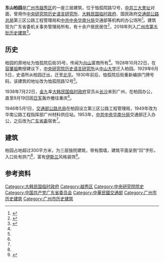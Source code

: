 {{Infobox historic site
| 确定时间 = yes
| name = 东山柏园
| location = [[广州市|广州市]][[越秀区|越秀区]]恤孤院路12号
| designation1_offname = '''恤孤院路12号民居'''
| designation1 = 广州市历史建筑
| designation1_number = GZ-01-0397
| designation1_date = 2018年
}}
'''东山柏园'''是[[广州市|广州市]][[越秀区|越秀区]]的一座三层建筑，位于恤孤院路12号，[[中共三大會址|中共三大會址]]对面，曾用作[[中央研究院历史语言研究所|中央研究院历史语言研究所]]、[[大韩民国临时政府|大韩民国临时政府]]、国民政府[[交通部公路总局|交通部公路总局]]第三区公路工程管理局和[[中共中央华南分局|中共中央华南分局]]交通部等机构的办公场所<ref name=south>{{Cite web|title=中研院史语所原址发现记_南方周末_南方网|url=http://news.southcn.com/nfzm/content/2019-03/19/content_186102590.htm|accessdate=2021-02-21|work=news.southcn.com|archive-date=2020-02-10|archive-url=https://web.archive.org/web/20200210200812/http://news.southcn.com/nfzm/content/2019-03/19/content_186102590.htm}}</ref>。建筑现为广东省委机关事务管理局所有，有十余户居民居住<ref>{{Cite web|title=这座不起眼的东山民居真是大韩民国临时政府旧址？_热点新闻_南方网|url=http://travel.southcn.com/l/2017-03/03/content_166236045.htm|accessdate=2021-02-21|work=travel.southcn.com|archive-date=2017-03-03|archive-url=https://web.archive.org/web/20170303045945/http://travel.southcn.com/l/2017-03/03/content_166236045.htm}}</ref>，2018年列入[[广州市历史建筑列表#第五批|广州市第五批历史建筑]]<ref>{{Cite web|title=广州市国土资源和规划委员会关于公布广州市第四、五批历史建筑的通知（穗国土规划字〔2018〕68号）|url=http://ghzyj.gz.gov.cn/xwzx/tzgg/content/post_2752478.html|accessdate=2021-02-21|work=ghzyj.gz.gov.cn}}</ref>。

==历史==
柏园的原地址为恤孤院后街35号，传闻为[[台山市|台山]]富商所有<ref name=gzzxws/>。1928年10月22日，在[[容肇祖|容肇祖]]教授建议下，[[中央研究院历史语言研究所|中央研究院历史语言研究所]]从[[中山大学|中山大学]]迁入柏园。1929年6月5日，史语所从柏园迁出，迁至[[北平|北平]]。1930年前后，恤孤院后街重新编排门牌号码，该建筑的地址改为恤孤院路12号<ref name=south/>。

1938年7月22日，[[金九|金九]]率[[大韩民国临时政府|大韩民国临时政府]]官员从[[长沙|长沙]]来到广州，在柏园办公，直至9月19日因[[侵华日军|日军]]轰炸撤往重庆<ref name=south/>。

1946年5月1日，[[交通部公路总局|交通部公路总局]]在柏园设立第三区公路工程管理局，1949年改为华南公路工程指挥部广州材料供应站。1953年，[[中共中央华南分局|中共中央华南分局]]交通部迁入办公，之后改为[[广东省委|广东省委]]宿舍<ref name=south/>。

==建筑==
柏园占地超过300平方米，为三层独院建筑，带有围墙，建筑平面呈倒“凹”字形，入口处有拱门<ref name=south/>，富有[[伊斯兰|伊斯兰]]风格装饰<ref name=gzzxws>{{Cite web|title=广州文史|url=http://www.gzzxws.gov.cn/gxsl/gzwb/lsjq/201308/t20130808_31858.htm|accessdate=2021-02-21|work=www.gzzxws.gov.cn}}</ref>。

==参考资料==
{{reflist}}

{{大韩民国临时政府}}
[[Category:大韩民国临时政府|Category:大韩民国临时政府]]
[[Category:越秀区|Category:越秀区]]
[[Category:中央研究院院史|Category:中央研究院院史]]
[[Category:中国共产党广东省委员会|Category:中国共产党广东省委员会]]
[[Category:中華民國交通部|Category:中華民國交通部]]
[[Category:广州市历史建筑|Category:广州市历史建筑]]
[[Category:广州市历史建筑|Category:广州市历史建筑]]